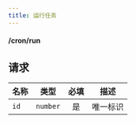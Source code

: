 ```yaml
---
title: 运行任务
---
```


#### <POST>/cron/run</POST>

## 请求

<APITable>

| 名称 | 类型 | 必填 | 描述 |
| --- | :-: | :-: | --- |
| `id` | `number` | 是 | 唯一标识 |

</APITable>
